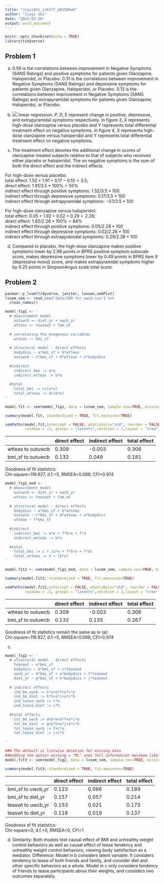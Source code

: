 ---
title: "JiayiShi_js6177_p8158hw6"
author: "Jiayi Shi"
date: "2023-03-26"
output: word_document
---

```{r setup, include=FALSE}
knitr::opts_chunk$set(echo = TRUE)
library(tidyverse)
```

## Problem 1

a. 0.56 is the correlations between improvement in Negative Symptoms (SANS Ratings) and positive symptoms for patients given Olanzapine, Haloperidol, or Placebo.
0.31 is the correlations between improvement in Negative Symptoms (SANS Ratings) and depressive symptoms for patients given Olanzapine, Haloperidol, or Placebo.
0.13 is the correlations between improvement in Negative Symptoms (SANS Ratings) and extrapyramidal symptoms for patients given Olanzapine, Haloperidol, or Placebo.

b. ![](hw6.png)
linear regression. P, D, E represent change in positive, depressive, and extrapyramidal symptoms respectively. In figure 2, X represents high-dose olanzapine versus placebo and Y represents total differential treatment effect on negative symptoms. In figure 4, X represents high-dose olanzapine versus haloperidol and Y represents total differential treatment effect on negative symptoms. 

c. The treatment effect denotes the additional change in scores of olanzapine-treated subjects relative to that of subjects who received either placebo or haloperidol. The \textbf{total treatment effect} on negative
symptoms is the sum of both the direct effect and the indirect effects.

For high-dose versus placebo:   
total effect: $1.52+1.91+0.17-0.10=3.5$;   
direct effect: $1.91/3.5*100\%=55\%$  
indirect effect through positive symptoms: $1.52/3.5*100%=43%$  
indirect effect through depressive symptoms: $0.17/3.5*100%=5%$  
indirect effect through extrapyramidal symptoms: $-0.1/3.5*100%=-3%$   

For high-dose olanzapine versus haloperidol:  
total effect: $0.05+1.92+0.02+0.29=2.28$;  
direct effect: $1.92/2.28*100\%=84\%$  
indirect effect through positive symptoms: $0.05/2.28*100%=2%$  
indirect effect through depressive symptoms: $0.02/2.28*100%=1%$  
indirect effect through extrapyramidal symptoms: $0.29/2.28*100%=13%$   

d. Compared to placebo, the high-dose olanzapine makes positive symptoms lower by 2.98 points in BPRS positive symptom subscale score, makes depressive symptoms lower by 0.49 points in BPRS item 9 (depressive mood) score, and makes extrapyramidal symptoms higher by 0.25 points in SimpsonAngus scale total score.

## Problem 2

```{r}
pacman::p_load(tidyverse, janitor, lavaan,semPlot)
lvsem_sem <- read_csv("data/SEM for uwcb.csv") %>%
  clean_names() 
```

```{r}
model_fig1 <- '
  # measurement model
    outuwcb =~ diet_yr + uwcb_yr
    wtteas =~ teasewt + fam_wt
 
  # correlating the exogenous variables
    wtteas ~~ bmi_sf
    
  # structural model - direct effects
    bodydiss ~ a*bmi_sf + b*wtteas
    outuwcb ~ c*bmi_sf + d*wtteas + e*bodydiss
    
  #indirect
    indirect_bmi := a*e
    indirect_wtteas := b*e
    
  #total
    total_bmi := c+(a*e)
    total_wtteas := d+(b*e)
'

model.fit <- sem(model_fig1, data = lvsem_sem, sample.cov=TRUE, missing = "ML")

summary(model.fit, standardized = TRUE, fit.measures=TRUE)

semPaths(model.fit,intercept = FALSE, whatLabels="std", reorder = FALSE,
         rainbow = .5, groups = "latents",rotation = 2,layout = "tree")
```


|                   | direct effect | indirect effect | total effect |
|-------------------|---------------|-----------------|--------------|
| wtteas to outuwcb | 0.309         | -0.003          | 0.306        |
| bmi_sf to outuwcb | 0.132         | 0.049           | 0.181        |

Goodness of fit statistics:  
Chi-square=118.927, d.f.=5, RMSEA=0.069, CFI=0.974  

```{r}
model_fig1_mod <- '
  # measurement model
    outuwcb =~ diet_yr + uwcb_yr
    wtteas =~ teasewt + fam_wt
    
  # structural model - direct effects
    bodydiss ~ a*bmi_sf + b*wtteas
    outuwcb ~ c*bmi_sf + d*wtteas + e*bodydiss
    wtteas ~ f*bmi_sf
    
  #indirect
    indirect_bmi := a*e + f*b*e + f*d
    indirect_wtteas := b*e
    
  #total
    total_bmi := c + (a*e + f*b*e + f*d)
    total_wtteas := d + (b*e)
'

model.fit2 <- sem(model_fig1_mod, data = lvsem_sem, sample.cov=TRUE, missing = "ML", fixed.x=FALSE)

summary(model.fit2, standardized = TRUE, fit.measures=TRUE)

semPaths(model.fit2,intercept = FALSE, whatLabels="std", reorder = FALSE,
         rainbow = .5, groups = "latents",rotation = 2,layout = "tree")
```

|                   | direct effect | indirect effect | total effect |
|-------------------|---------------|-----------------|--------------|
| wtteas to outuwcb | 0.309         | -0.003          | 0.306        |
| bmi_sf to outuwcb | 0.132         | 0.135           | 0.267        | 

Goodness of fit statistics remain the same as in (a):  
Chi-square=118.927, d.f.=5, RMSEA=0.069, CFI=0.974   


c. 
```{r}
model_fig2 <- '
  # structural model - direct effects   
    teasewt ~ a*bmi_sf
    bodydiss ~ b*bmi_sf + c*teasewt
    uwcb_yr ~ d*bmi_sf + e*bodydiss + f*teasewt
    diet_yr ~ g*bmi_sf + h*bodydiss + j*teasewt
    
  # indirect effects
    ind_bm_uwcb := b*e+a*f+a*c*e
    ind_bm_diet := b*h+a*j+a*c*h
    ind_tease_uwcb := c*e
    ind_tease_diet := c*h
  
  #total effects
    tot_bm_uwcb := d+b*e+a*f+a*c*e
    tot_bm_diet := g+b*h+a*j+a*c*h
    tot_tease_uwcb := f+c*e
    tot_tease_diet := j+c*h
    
'

### The default is listwise deletion for missing data
###adding the optoin missing = "ML" uses full information maximum likelihood
model.fit3 <- sem(model_fig2, data = lvsem_sem, sample.cov=TRUE, missing = "ML", fixed.x=FALSE)

summary(model.fit3, standardized = TRUE, fit.measures=TRUE)
```

|                   | direct effect | indirect effect | total effect |
|-------------------|---------------|-----------------|--------------|
| bmi_sf to uwcb_yr | 0.123         | 0.066           | 0.189        |
| bmi_sf to diet_yr | 0.157         | 0.057           | 0.214        |
| teaswt to uwcb_yr | 0.153         | 0.021           | 0.173        |
| teaswt to diet_yr | 0.118         | 0.019           | 0.137        |  


Goodness of fit statistics:  
Chi-square=0, d.f.=0, RMSEA=0, CFI=1

d. Similarity: Both models test causal effect of BMI and unhealthy weight control behaviors as well as causal effect of tease tendency and unhealthy weight control behaviors, viewing body satisfaction as a mediator. 
Difference: Model in b considers latent variable. It considers tendency to tease of both friends and family, and consider diet and other specific behaviors as a whole. Model in c only considers tendency of friends to tease participants about their weights, and considers two outcomes separately. 
